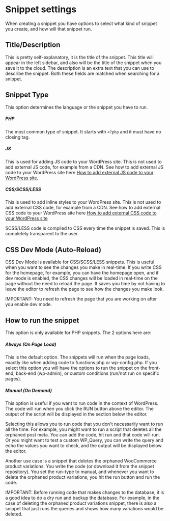 Snippet settings
================

When creating a snippet you have options to select what kind of snippet you create, and how will that snippet run.

Title/Description
-----------------

This is pretty self-explanatory, it is the title of the snippet. This title will appear in the left sidebar, and also will be the title of the snippet when you save it to the cloud. The description is an extra text that you can use to describe the snippet. Both these fields are matched when searching for a snippet.

Snippet Type
------------

This option determines the language or the snippet you have to run.

##### PHP

The most common type of snippet. It starts with `<?php` and it must have no closing tag.

##### JS

This is used for adding JS code to your WordPress site. This is not used to add external JS code, for example from a CDN. See how to add external JS code to your WordPress site here [How to add external JS code to your WordPress site](https://wpcodebox.com/documentation/how-to-add-external-js-code-to-your-wordpress-site/).

##### CSS/SCSS/LESS

This is used to add inline styles to your WordPress site. This is not used to add external CSS code, for example from a CDN. See how to add external CSS code to your WordPress site here [How to add external CSS code to your WordPress site](https://wpcodebox.com/documentation/how-to-add-external-css-code-to-your-wordpress-site/)

SCSS/LESS code is compiled to CSS every time the snippet is saved. This is completely transparent to the user.

CSS Dev Mode (Auto-Reload)
--------------------------

CSS Dev Mode is available for CSS/SCSS/LESS snippets. This is useful when you want to see the changes you make in real-time. If you write CSS for the homepage, for example, you can have the homepage open, and if dev mode is enabled, the CSS changes will be loaded in real-time on the page without the need to reload the page. It saves you time by not having to leave the editor to refresh the page to see how the changes you make look.

IMPORTANT: You need to refresh the page that you are working on after you enable dev mode.

How to run the snippet
----------------------

This option is only available for PHP snippets. The 2 options here are:

##### Always (On Page Load)

This is the default option. The snippets will run when the page loads, exactly like when adding code to functions.php or wp-config.php. If you select this option you will have the options to run the snippet on the front-end, back-end (wp-admin), or custom conditions (run/not run on specific pages).

##### Manual (On Demand)

This option is useful if you want to run code in the context of WordPress. The code will run when you click the RUN button above the editor. The output of the script will be displayed in the section below the editor.

Selecting this allows you to run code that you don't necessarily want to run all the time. For example, you might want to run a script that deletes all the orphaned post meta. You can add the code, hit run and that code will run. Or you might want to test a custom WP_Query, you can write the query and echo the values you want to check, and the output will be displayed below the editor.

Another use case is a snippet that deletes the orphaned WooCommerce product variations. You write the code (or download it from the snippet repository). You set the run-type to manual, and whenever you want to delete the orphaned product variations, you hit the run button and run the code. 

IMPORTANT: Before running code that makes changes to the database, it is a good idea to do a dry run and backup the database. For example, in the case of deleting the orphaned product variations snippet, there is also a snippet that just runs the queries and shows how many variations would be deleted.

[](https://wpcodebox.com/documentation/how-to-run-a-wordpress-code-snippet/)